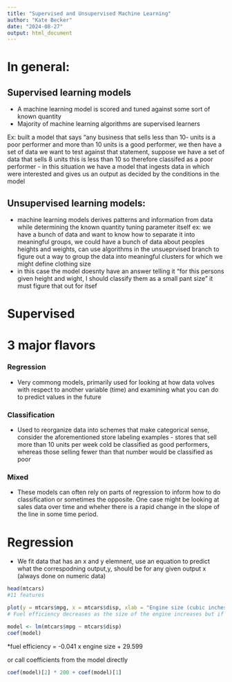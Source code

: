```yaml
---
title: "Supervised and Unsupervised Machine Learning"
author: "Kate Becker"
date: "2024-08-27"
output: html_document
---
```


# In general: 
## Supervised learning models
- A machine learning model is scored and tuned against some sort of known quantity 
- Majority of machine learning algorithms are supervised learners 

Ex: built a model that says "any business that sells less than 10- units is a poor performer and more than 10 units is a good performer, we then have a set of data we want to test against that statement, suppose we have a set of data that sells 8 units this is less than 10 so therefore classifed as a poor performer 
- in this situation we have a model that ingests data in which were interested and gives us an output as decided by the conditions in the model 

## Unsupervised learning models:
- machine learning models derives patterns and information from data while determining
the known quantity tuning parameter itself 
ex: we have a bunch of data and want to know how to separate it into meaningful groups, we could have a bunch of data about peoples heights and weights, can use algorithms in the unsueprvised branch to figure out a way to group the data into meaningful clusters for which we might define clothing size
- in this case the model doesnty have an answer telling it "for this persons given height and wight, I should classify them as a small pant size" it must figure that out for itsef 

# Supervised 

# 3 major flavors 
### Regression 
- Very commong models, primarily used for looking at how data volves with respect to another variable (time) and examining what you can do to predict values in the future

### Classification 
- Used to reorganize data into schemes that make categorical sense, consider the aforementioned store labeling examples - stores that sell more than 10 units per week cold be classified as good performers, whereas those selling fewer than that number would be classified as poor 

### Mixed
- These models can often rely on parts of regression to inform how to do classification or sometimes the opposite. One case might be looking at sales data over time and wheher there is a rapid change in the slope of the line in some time period. 


# Regression
- We fit data that has an x and y elemnent, use an equation to predict what the correspodning output,y, should be for any given output x  (always done on numeric data)
```r
head(mtcars)
#11 features 

plot(y = mtcars$mpg, x = mtcars$disp, xlab = "Engine size (cubic inches)", ylab = "Fuel efficiency (miles per gallon)")
# Fuel efficiency decreases as the size of the engine increases but if you have some new engine for which you want know the efficiency it doesnt give you an exact answer 

model <- lm(mtcars$mpg ~ mtcars$disp)
coef(model)
```
*fuel efficiency = -0.041 x engine size + 29.599 

or call coefficients from the model directly

```r
coef(model)[2] * 200 + coef(model)[1]
```

```r

```


